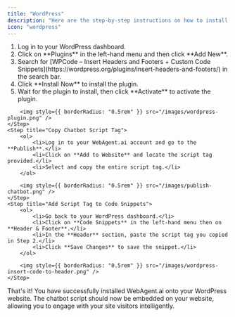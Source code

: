 ```yaml
---
title: "WordPress"
description: "Here are the step-by-step instructions on how to install your chatbot onto your WordPress website"
icon: "wordpress"
---
```


<Steps titleSize="h2">
    <Step title="Install WPCode Plugin">
        <ol>
            <li>Log in to your WordPress dashboard.</li>
            <li>Click on **Plugins** in the left-hand menu and then click **Add New**.</li>
            <li>
                Search for [WPCode – Insert Headers and Footers + Custom Code
                Snippets](https://wordpress.org/plugins/insert-headers-and-footers/) in the search
                bar.
            </li>
            <li>Click **Install Now** to install the plugin.</li>
            <li>Wait for the plugin to install, then click **Activate** to activate the plugin.</li>
        </ol>

        <img style={{ borderRadius: "0.5rem" }} src="/images/wordpress-plugin.png" />
    </Step>
    <Step title="Copy Chatbot Script Tag">
        <ol>
            <li>Log in to your WebAgent.ai account and go to the **Publish**.</li>
            <li>Click on **Add to Website** and locate the script tag provided.</li>
            <li>Select and copy the entire script tag.</li>
        </ol>

        <img style={{ borderRadius: "0.5rem" }} src="/images/publish-chatbot.png" />
    </Step>
    <Step title="Add Script Tag to Code Snippets">
        <ol>
            <li>Go back to your WordPress dashboard.</li>
            <li>Click on **Code Snippets** in the left-hand menu then on **Header & Footer**.</li>
            <li>In the **Header** section, paste the script tag you copied in Step 2.</li>
            <li>Click **Save Changes** to save the snippet.</li>
        </ol>

        <img style={{ borderRadius: "0.5rem" }} src="/images/wordpress-insert-code-to-header.png" />
    </Step>

</Steps>

That's it! You have successfully installed WebAgent.ai onto your WordPress website. The chatbot script should now be embedded on your website, allowing you to engage with your site visitors intelligently.
